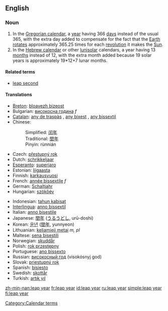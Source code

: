 ==English==

===Noun===
{{wikipedia}}
{{en-noun|sg=[[leap]] [[year]]}}

# In the [[Gregorian calendar]], a [[year]] having 366 [[day]]s instead of the usual 365, with the extra day added to compensate for the fact that the [[Earth]] [[rotate]]s approximately 365.25 times for each [[revolution]] it makes the [[Sun]].
# In the [[Hebrew calendar]] or other [[lunisolar]] calendars, a year having 13 [[month]]s instead of 12, with the extra month added because 19 solar years is approximately 19*12+7 lunar months.

====Related terms====
*[[leap second]]

====Translations====
{{top}}
*[[Breton]]: [[bloavezh bizeost]] {{m}}
*Bulgarian: [[високосна година]] ''f''
*[[Catalan]]: [[any de traspàs]] {{m}}, [[any bixest]] {{m}}, [[any bissextil]] {{m}}
*Chinese:
*:Simplified: [[闰年]]
*:Traditional: [[閏年]]
*:Pinyin: rùnnián
*Czech: [[přestupný rok]] {{m}}
*Dutch: [[schrikkeljaar]] {{n}}
*[[Esperanto]]: [[superjaro]]
*Estonian: [[liigaasta]]
*Finnish: [[karkausvuosi]]
*French: [[année bissextile]] ''f''
*German: [[Schaltjahr]] {{n}}
*Hungarian: [[szökőév]]
{{mid}}
*Indonesian: [[tahun kabisat]]
*[[Interlingua]]: [[anno bissextil]]
*Italian: [[anno bisestile]] {{m}}
*Japanese: [[閏年]] ([[うるうどし]], urū-doshi)
*Korean: [[윤년]] ([[閏年]], yunnyeon)
*Lithuanian: [[keliamieji metai]] ''m, pl''
*Maltese: [[sena bisestili]]
*Norwegian: [[skuddår]] {{n}}
*Polish: [[rok przestępny]] {{m}}
*Portuguese: [[ano bissexto]] {{m}}
*Russian: [[високосный год]] (visokósnyj god) {{m}}
*Slovak: [[priestupný rok]] {{m}}
*Spanish: [[bisiesto]] {{m}}
*Swedish: [[skottår]] {{n}}
*Turkish: [[artık yıl]]
{{bottom}}

[[Category:Calendar terms]]

[[zh-min-nan:leap year]]
[[fr:leap year]]
[[id:leap year]]
[[ru:leap year]]
[[simple:leap year]]
[[fi:leap year]]